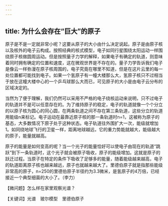 ```yaml
---
---
---
```

title: 为什么会存在“巨大”的原子
---




原子是不是一定就非常小呢？这要从原子的大小由什么决定说起。原子是由原子核以及核外的电子云构成。按照经典的核式模型，电子如同行星围绕太阳运动一样围绕原子核做圆周运动。但是按照量子力学的解释，如果电子有确定的轨道，则意味着同时拥有确定的位置和速度，这在微观世界是不存在的。量子力学告诉我们电子是像云一样弥漫在原子核周围的，电子究竟在哪里不知道，但是在这片云里的每一处位置都可能找到电子。如果一个氢原子有一幢大楼那么大，氢原子核只不过相当于放在这幢大楼中心的一个乒乓球那么大而已，可见原子的大小是由电子云分布的区域决定的。

当然为了便于理解，我们仍然可以采用不严格的电子绕核运动来说明，只不过电子的轨道并不是可以任意存在的。为了维持原子的稳定，电子的轨道就像一个个分立的以原子核为圆心的同心圆，在两条轨道之间不存在第三条轨道，这些分立的轨道用能级n来标记。电子运动在最靠近原子核的那一条轨道时n=1，这被称为原子的基态，大多数情况下原子处于这种状态。电子轨道往外围扩大一次，能级就增加1。如同绕地球飞行的卫星一样，距离地球越远，它的重力势能就越大，能级越大的原子，能量就越高。

原子的能量是如何变高的呢？当一个光子的能量恰好可以使电子由现在的轨道“跳跃”到下一条轨道时，这个光子就会被原子吸收，原子的能级增加。这就是原子的跃迁过程。当原子在特定的条件下吸收了足够多的能量，随着能级越来越高，电子的轨道距离原子核也越来越远，原子也就越来越大了。里德伯原子就是指那些能级非常高的原子，n=250的里德伯原子半径约为3.3微米，是氢原子的4万倍，已经接近一个典型细菌的大小了。（李力）





【微问题】怎么样在家里观察光谱？

【关键词】光谱　玻尔模型　里德伯原子